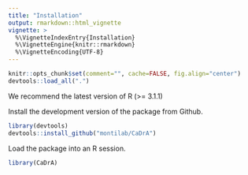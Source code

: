 ```yaml
---
title: "Installation"
output: rmarkdown::html_vignette
vignette: >
  %\VignetteIndexEntry{Installation}
  %\VignetteEngine{knitr::rmarkdown}
  %\VignetteEncoding{UTF-8}
---
```


```r
knitr::opts_chunk$set(comment="", cache=FALSE, fig.align="center")
devtools::load_all(".")
```

We recommend the latest version of R (\>= 3.1.1)

Install the development version of the package from Github.
```r
library(devtools)
devtools::install_github("montilab/CaDrA")
```

Load the package into an R session.
```r
library(CaDrA)
```


